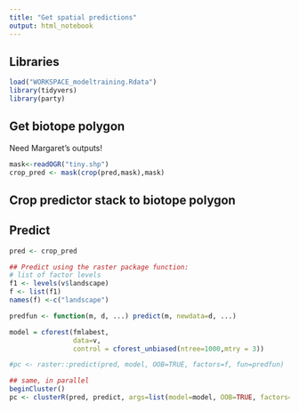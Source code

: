 ```yaml
---
title: "Get spatial predictions"
output: html_notebook
---
```


## Libraries
```r
load("WORKSPACE_modeltraining.Rdata")
library(tidyvers)
library(party)
```

## Get biotope polygon
Need Margaret's outputs!
```r
mask<-readOGR("tiny.shp")
crop_pred <- mask(crop(pred,mask),mask)
```

## Crop predictor stack to biotope polygon

## Predict
```r
pred <- crop_pred

## Predict using the raster package function:
# list of factor levels
f1 <- levels(v$landscape)
f <- list(f1)
names(f) <-c("landscape")

predfun <- function(m, d, ...) predict(m, newdata=d, ...)

model = cforest(fmlabest,
                data=v, 
                control = cforest_unbiased(ntree=1000,mtry = 3))

#pc <- raster::predict(pred, model, OOB=TRUE, factors=f, fun=predfun)

## same, in parallel
beginCluster()
pc <- clusterR(pred, predict, args=list(model=model, OOB=TRUE, factors=f, fun=predfun, index=1))

```
